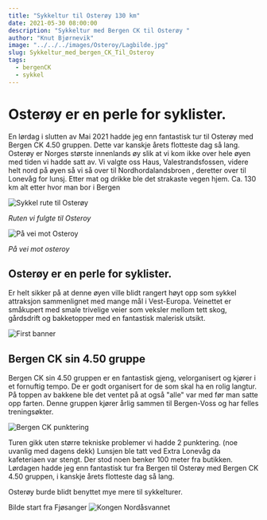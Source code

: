 ```yaml
---
title: "Sykkeltur til Osterøy 130 km"
date: 2021-05-30 08:00:00
description: "Sykkeltur med Bergen CK til Osterøy "
author: "Knut Bjørnevik"
image: "../../../images/Osteroy/Lagbilde.jpg"
slug: Sykkeltur_med_bergen_CK_Til_Osteroy
tags:
  - bergenCK
  - sykkel
---
```


<h1>Osterøy er en perle for syklister.</h1>


En lørdag i slutten av Mai 2021  hadde jeg enn fantastisk tur til Osterøy med Bergen CK 4.50 
gruppen. Dette var kanskje årets flotteste dag så lang. Osterøy er Norges største innenlands øy slik at vi kom ikke over hele øyen med tiden vi hadde satt av.
Vi valgte oss  Haus,  Valestrandsfossen, videre helt nord på øyen så vi så over til Nordhordalandsbroen
 , deretter over til Lonevåg for lunsj.  Etter mat og drikke ble det strakaste vegen hjem. 
 Ca. 130 km alt etter hvor man bor i Bergen


![Sykkel rute til Osterøy](../../../images/Osteroy/RuteOsteroy.jpg)
<p><i>Ruten vi fulgte til Osteroy</i></p>



![På vei mot Osteroy](../../../images/Osteroy/Paaveimotosteroy.jpg)

<p><i>På vei mot osteroy</i></p>
<h2>Osterøy er en perle for syklister.</h2>
Er helt sikker på at denne øyen ville blidt rangert høyt opp som sykkel attraksjon sammenlignet med mange mål i Vest-Europa.  
Veinettet er småkupert med smale trivelige veier som veksler mellom tett skog, gårdsdrift og bakketopper med en fantastisk malerisk utsikt. 

![First banner](../../../images/Osteroy/utsiktNordhordalandsbroen.jpg)

<h2>Bergen CK sin 4.50 gruppe</h2>
Bergen CK sin 4.50 gruppen er en fantastisk gjeng, velorganisert og kjører i et fornuftig tempo. 
De er godt organisert for de som skal ha en rolig langtur. 
På toppen av bakkene ble det ventet på at også "alle" var med før man satte opp farten.
Denne gruppen kjører årlig sammen til Bergen-Voss og har felles treningsøkter. 



![Bergen CK punktering](../../../images/Osteroy/Punktering1.jpg)

Turen gikk uten større tekniske problemer vi hadde 2 punktering. (noe uvanlig med dagens dekk) 
Lunsjen ble tatt ved Extra Lonevåg da kafeteriaen var stengt. Der stod noen benker 100 meter fra butikken.
Lørdagen hadde jeg enn fantastisk tur fra Bergen til Osterøy med Bergen CK 4.50 gruppen, 
i kanskje årets flotteste dag så lang.


Osterøy burde blidt benyttet mye mere til sykkelturer. 

Bilde start fra Fjøsanger
![Kongen Nordåsvannet](../../../images/Osteroy/Kongen.jpg)
